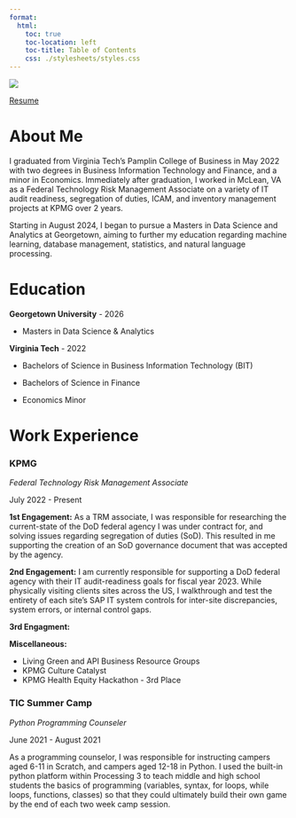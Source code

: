 ```yaml
---
format:
  html:
    toc: true
    toc-location: left
    toc-title: Table of Contents
    css: ./stylesheets/styles.css
---
```


::: {.grid}
![](./images/photo.png)

[Resume](./documents/Resume.pdf)


:::

# About Me
I graduated from Virginia Tech's Pamplin College of Business in May 2022 with two degrees in Business Information Technology and Finance, and a minor in Economics. Immediately after graduation, I worked in McLean, VA as a Federal Technology Risk Management Associate on a variety of IT audit readiness, segregation of duties, ICAM, and inventory management projects at KPMG over 2 years.

Starting in August 2024, I began to pursue a Masters in Data Science and Analytics at Georgetown, aiming to further my education regarding machine learning, database management, statistics, and natural language processing.

# Education
**Georgetown University** - 2026

- Masters in Data Science & Analytics

**Virginia Tech** - 2022

- Bachelors of Science in Business Information Technology (BIT)

- Bachelors of Science in Finance

- Economics Minor


# Work Experience

### KPMG
*Federal Technology Risk Management Associate*

July 2022 - Present

**1st Engagement:** As a TRM associate, I was responsible for researching the current-state of the DoD federal agency I was under contract for, and solving issues regarding segregation of duties (SoD). This resulted in me supporting the creation of an SoD governance document that was accepted by the agency.

**2nd Engagement:** I am currently responsible for supporting a DoD federal agency with their IT audit-readiness goals for fiscal year 2023. While physically visiting clients sites across the US, I walkthrough and test the entirety of each site's SAP IT system controls for inter-site discrepancies, system errors, or internal control gaps.

**3rd Engagment:** 

**Miscellaneous:**

- Living Green and API Business Resource Groups
- KPMG Culture Catalyst
- KPMG Health Equity Hackathon - 3rd Place

### TIC Summer Camp
*Python Programming Counseler*

June 2021 - August 2021

As a programming counselor, I was responsible for instructing campers aged 6-11 in Scratch, and campers aged 12-18 in Python. I used the built-in python platform within Processing 3 to teach middle and high school students the basics of programming (variables, syntax, for loops, while loops, functions, classes) so that they could ultimately build their own game by the end of each two week camp session.


